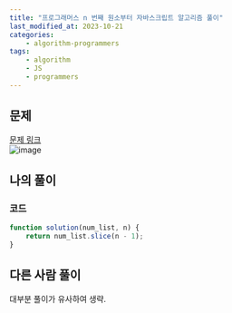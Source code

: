 ```yaml
---
title: "프로그래머스 n 번째 원소부터 자바스크립트 알고리즘 풀이"
last_modified_at: 2023-10-21
categories:
    - algorithm-programmers
tags:
    - algorithm
    - JS
    - programmers
---
```


## 문제
[문제 링크](https://school.programmers.co.kr/learn/courses/30/lessons/181892)  
![image](https://github.com/makepin2r/TIL/assets/39889583/40af2aab-2a99-4a4c-b40f-afe65a90e506)

## 나의 풀이
### 코드
```javascript
function solution(num_list, n) {
    return num_list.slice(n - 1);
}
```

## 다른 사람 풀이
대부분 풀이가 유사하여 생략.